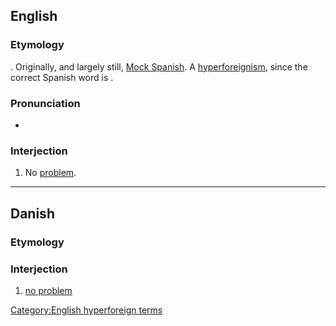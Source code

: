 ==English==
{{wikipedia}}

===Etymology===
{{suffix|en|no problem|o}}. Originally, and largely still, [[w:Mock Spanish|Mock Spanish]]. A [[hyperforeignism]], since the correct Spanish word is {{m|es|problema||problem}}.

===Pronunciation===
* {{IPA|/ˈnoʊ pɹɒˈbleɪmoʊ/|lang=en}}

===Interjection===
{{en-interj|head=no problemo}}

# {{lb|en|informal}} No [[problem]].

[[Category:English hyperforeign terms]]

----

==Danish==

===Etymology===
{{bor|da|en|no problemo}}

===Interjection===
{{da-interj|head=no problemo}}

# [[no problem]]